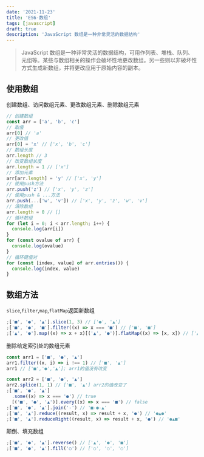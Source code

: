 ```yaml
---
date: '2021-11-23'
title: 'ES6-数组'
tags: [javascript]
draft: true
description: 'JavaScript 数组是一种非常灵活的数据结构'
---
```


> JavaScript 数组是一种非常灵活的数据结构，可用作列表、堆栈、队列、元组等。某些与数组相关的操作会破坏性地更改数组。另一些则以非破坏性方式生成新数组，并将更改应用于原始内容的副本。

## 使用数组

创建数组、访问数组元素、更改数组元素、删除数组元素

```js
// 创建数组
const arr = ['a', 'b', 'c']
// 取值
arr[0] // 'a'
// 更改值
arr[0] = 'x' // ['x', 'b', 'c']
// 数组长度
arr.length // 3
// 改变数组长度
arr.length = 1 // ['x']
// 添加元素
arr[arr.length] = 'y' // ['x', 'y']
// 使用push方法
arr.push('z') // ['x', 'y', 'z']
// 使用push & ...方法
arr.push(...['w', 'v']) // ['x', 'y', 'z', 'w', 'v']
// 清除数组
arr.length = 0 // []
// 循环数组
for (let i = 0; i < arr.length; i++) {
  console.log(arr[i])
}
for (const ovalue of arr) {
  console.log(ovalue)
}
// 循环键值对
for (const [index, value] of arr.entries()) {
  console.log(index, value)
}
```

## 数组方法

`slice`,`filter`,`map`,`flatMap`返回新数组

```js
;['■', '●', '▲'].slice(1, 3) // ['●', '▲']
;['■', '●', '■'].filter((x) => x === '■') // ['■', '■']
;['▲', '●'].map((x) => x + x)[('▲', '●')].flatMap((x) => [x, x]) // ['▲', '▲', '●', '●']
```

删除给定索引处的数组元素

```js
const arr1 = ['■', '●', '▲']
arr1.filter((x, i) => i !== 1) // ['■', '▲']
arr1 // ['■','●','▲']; arr1的值没有改变

const arr2 = ['■', '●', '▲']
arr2.splice(1, 1) // ['■', '▲'] arr2的值改变了
;['■', '●', '▲']
  .some((x) => x === '●') // true
  [('■', '●', '▲')].every((x) => x === '■') // false
;['■', '●', '▲'].join('-') // '■-●-▲'
;['■', '▲'].reduce((result, x) => result + x, '●') // '●▲●'
;['■', '▲'].reduceRight((result, x) => result + x, '●') // '●▲■'
```

颠倒、填充数组

```js
;['■', '●', '▲'].reverse() // ['▲', '●', '■']
;['■', '●', '▲'].fill('○') // ['○', '○', '○']
```
